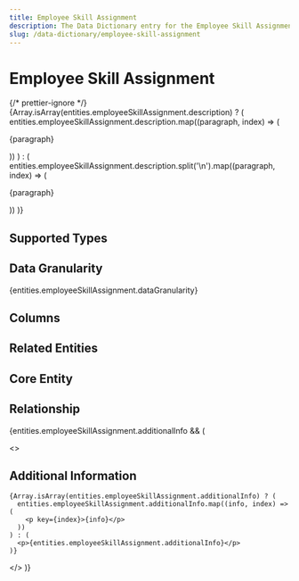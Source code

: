 ```yaml
---
title: Employee Skill Assignment
description: The Data Dictionary entry for the Employee Skill Assignment entity
slug: /data-dictionary/employee-skill-assignment
---
```



# Employee Skill Assignment

{/* prettier-ignore */}
{Array.isArray(entities.employeeSkillAssignment.description) ? (
  entities.employeeSkillAssignment.description.map((paragraph, index) => (
    <p key={index}>{paragraph}</p>
))
) : (
entities.employeeSkillAssignment.description.split('\n').map((paragraph, index) => (

<p key={index}>{paragraph}</p>
)) )}

## Supported Types

<SupportedTypesTable
  supportedTypes={entities.employeeSkillAssignment.supportedTypes}
/>

## Data Granularity

{entities.employeeSkillAssignment.dataGranularity}

## Columns

<ColumnsTable columns={entities.employeeSkillAssignment.columns} />

## Related Entities

<RelatedEntitiesList
  relatedEntities={entities.employeeSkillAssignment.relatedEntities}
/>

## Core Entity

<CoreEntityTable coreEntities={entities.employeeSkillAssignment.coreEntity} />

## Relationship

<RelationshipTable
  relationship={entities.employeeSkillAssignment.relationship}
  simple={true}
/>

{entities.employeeSkillAssignment.additionalInfo && (

  <>
    <h2>Additional Information</h2>

    {Array.isArray(entities.employeeSkillAssignment.additionalInfo) ? (
      entities.employeeSkillAssignment.additionalInfo.map((info, index) => (
        <p key={index}>{info}</p>
      ))
    ) : (
      <p>{entities.employeeSkillAssignment.additionalInfo}</p>
    )}

  </>
)}
